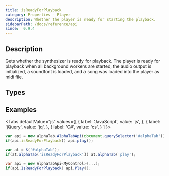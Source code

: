 ```yaml
---
title: isReadyForPlayback
category: Properties - Player
description: Whether the player is ready for starting the playback.
sidebarPath: /docs/reference/api
since:  0.9.4
---
```



## Description
Gets whether the synthesizer is ready for playback. The player is ready for playback when
all background workers are started, the audio output is initialized, a soundfont is loaded, and a song was loaded into the player as midi file.    

## Types

<TypeTable>
    <TypeRow type="all" name="bool" />
</TypeTable>

## Examples

<Tabs
  defaultValue="js"
  values={[
    { label: 'JavaScript', value: 'js', },
    { label: 'jQuery', value: 'jq', },
    { label: 'C#', value: 'cs', }
  ]
}>
<TabItem value="js">

```js
var api = new alphaTab.AlphaTabApi(document.querySelector('#alphaTab'));
if(api.isReadyForPlayback)) api.play();
```

</TabItem>
<TabItem value="jq">

```js
var at = $('#alphaTab');
if(at.alphaTab('isReadyForPlayback')) at.alphaTab('play');
```

</TabItem>
<TabItem value="cs">

```csharp
var api = new AlphaTabApi<MyControl>(...);
if(api.IsReadyForPlayback) api.Play();
```

</TabItem>
</Tabs>